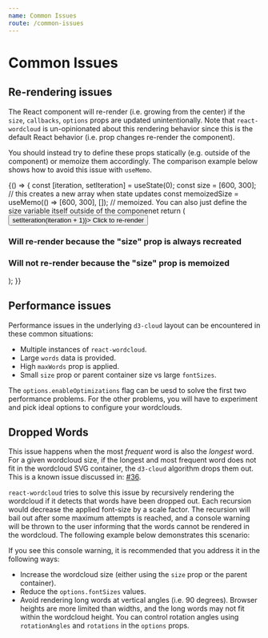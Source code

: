 ```yaml
---
name: Common Issues
route: /common-issues
---
```




# Common Issues

## Re-rendering issues

The React component will re-render (i.e. growing from the center) if the `size`, `callbacks`, `options` props are updated unintentionally.  Note that `react-wordcloud` is un-opinionated about this rendering behavior since this is the default React behavior (i.e. prop changes re-render the component).

You should instead try to define these props statically (e.g. outside of the component) or memoize them accordingly. The comparison example below shows how to avoid this issue with `useMemo`.

<Playground>
  {() => {
    const [iteration, setIteration] = useState(0);
    const size = [600, 300];  // this creates a new array when state updates
    const memoizedSize = useMemo(() => [600, 300], []);  // memoized. You can also just define the size variable itself outside of the componenet
    return (
      <div>
        <button onClick={() => setIteration(iteration + 1)}>
          Click to re-render
        </button>
        <h3>Will re-render because the "size" prop is always recreated</h3>
        <ReactWordcloud size={size} words={words} />
        <h3>Will not re-render because the "size" prop is memoized</h3>
        <ReactWordcloud size={memoizedSize} words={words} />
      </div>
    );
  }}
</Playground>

## Performance issues

Performance issues in the underlying `d3-cloud` layout can be encountered in these common situations:

- Multiple instances of `react-wordcloud`.
- Large `words` data is provided.
- High `maxWords` prop is applied.
- Small `size` prop or parent container size vs large `fontSizes`.

The `options.enableOptimizations` flag can be uesd to solve the first two performance problems. For the other problems, you will have to experiment and pick ideal options to configure your wordclouds.

## Dropped Words

This issue happens when the most _frequent_ word is also the _longest_ word. For a given wordcloud size, if the longest and most frequent word does not fit in the wordcloud SVG container, the `d3-cloud` algorithm drops them out. This is a known issue discussed in: [#36](https://github.com/jasondavies/d3-cloud/issues/36).

`react-wordcloud` tries to solve this issue by recursively rendering the wordcloud if it detects that words have been dropped out. Each recursion would decrease the applied font-size by a scale factor. The recursion will bail out after some maximum attempts is reached, and a console warning will be thrown to the user informing that the words cannot be rendered in the wordcloud. The following example below demonstrates this scenario:

<Playground>
  <ReactWordcloud
    size={[200, 200]}
    words={[
      { text: "this_is_a_long_word_and_also_the_most_frequent", value: 45 },
      { text: "some_word", value: 35 },
      { text: "another_word", value: 20 },
    ]}
  />
</Playground>

If you see this console warning, it is recommended that you address it in the following ways:

- Increase the wordcloud size (either using the `size` prop or the parent container).
- Reduce the `options.fontSizes` values.
- Avoid rendering long words at vertical angles (i.e. 90 degrees). Browser heights are more limited than widths, and the long words may not fit within the wordcloud height. You can control rotation angles using `rotationAngles` and `rotations` in the `options` props.
